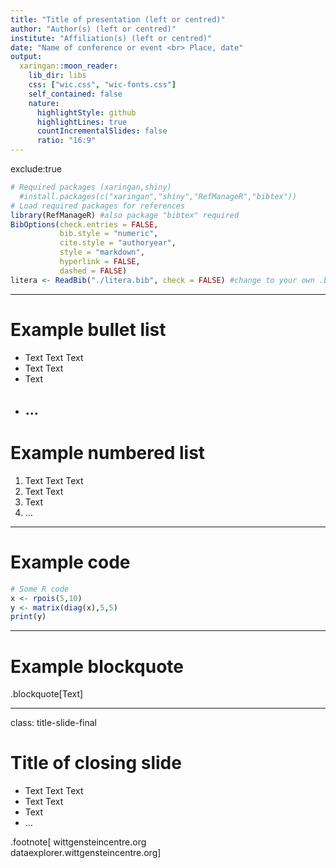 ```yaml
---
title: "Title of presentation (left or centred)"
author: "Author(s) (left or centred)"
institute: "Affiliation(s) (left or centred)"
date: "Name of conference or event <br> Place, date"
output:
  xaringan::moon_reader:
    lib_dir: libs
    css: ["wic.css", "wic-fonts.css"]
    self_contained: false
    nature:
      highlightStyle: github
      highlightLines: true
      countIncrementalSlides: false
      ratio: "16:9"
---
```


exclude:true 
<!--- Slide hidden from presentation --->

<!--- Code chunk for references setup --->
```r
# Required packages (xaringan,shiny)
  #install.packages(c("xaringan","shiny","RefManageR","bibtex"))
# Load required packages for references
library(RefManageR) #also package "bibtex" required
BibOptions(check.entries = FALSE,
           bib.style = "numeric",
           cite.style = "authoryear",
           style = "markdown",
           hyperlink = FALSE,
           dashed = FALSE)
litera <- ReadBib("./litera.bib", check = FALSE) #change to your own .bib file
```

---

# Example bullet list
- Text Text Text
- Text Text
- Text
- ...
---

# Example numbered list
1. Text Text Text
2. Text Text
3. Text
4. ...

---

# Example code

```r
# Some R code
x <- rpois(5,10)
y <- matrix(diag(x),5,5)
print(y)
```


---

# Example blockquote

.blockquote[Text]

---

class: title-slide-final

# Title of closing slide

- Text Text Text
- Text Text
- Text
- ...

.footnote[
wittgensteincentre.org <br>
dataexplorer.wittgensteincentre.org
]


